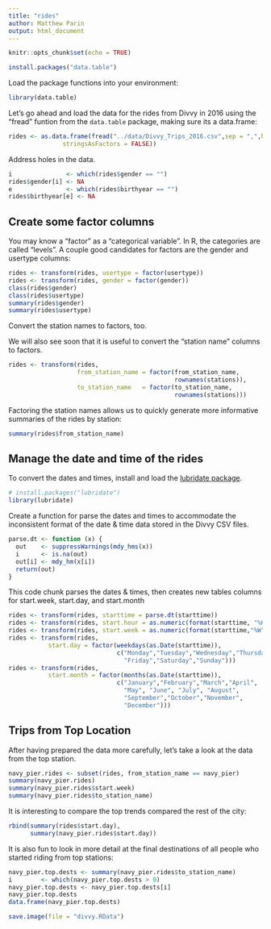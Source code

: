 ```yaml
---
title: "rides"
author: Matthew Parin
output: html_document
---
```


```r
knitr::opts_chunk$set(echo = TRUE)
```

```r
install.packages("data.table")
```

Load the package functions into your environment:

```r
library(data.table)
```

Let's go ahead and load the data for the rides from Divvy in 2016 using the
"fread" funtion from the `data.table` package, making sure its a data.frame:

```r
rides <- as.data.frame(fread("../data/Divvy_Trips_2016.csv",sep = ",",header = TRUE,
               stringsAsFactors = FALSE))
```

Address holes in the data.

```r
i               <- which(rides$gender == "")
rides$gender[i] <- NA
e               <- which(rides$birthyear == "")
rides$birthyear[e] <- NA
```

## Create some factor columns

You may know a "factor" as a "categorical variable". In R, the
categories are called "levels". A couple good candidates for factors
are the gender and usertype columns:

```r
rides <- transform(rides, usertype = factor(usertype))
rides <- transform(rides, gender = factor(gender))
class(rides$gender)
class(rides$usertype)
summary(rides$gender)
summary(rides$usertype)
```

Convert the station names to factors, too.

We will also see soon that it is useful to convert the "station name"
columns to factors.

```r
rides <- transform(rides,
                   from_station_name = factor(from_station_name,
				                              rownames(stations)),
                   to_station_name   = factor(to_station_name,
				                              rownames(stations)))
```

Factoring the station names allows us to quickly generate more informative summaries of
the rides by station:

```r
summary(rides$from_station_name)
```

## Manage the date and time of the rides

To convert the dates and times, install and load the
[lubridate package](http://lubridate.tidyverse.org).

```r
# install.packages("lubridate")
library(lubridate)
```

Create a function for parse the dates and times to
accommodate the inconsistent format of the date & time data stored in
the Divvy CSV files.

```r
parse.dt <- function (x) {
  out    <- suppressWarnings(mdy_hms(x))
  i      <- is.na(out)
  out[i] <- mdy_hm(x[i])
  return(out)
}
```

This code chunk parses the dates & times, then creates new tables columns for start.week, start.day, and start.month

```r
rides <- transform(rides, starttime = parse.dt(starttime))
rides <- transform(rides, start.hour = as.numeric(format(starttime, "%H")))
rides <- transform(rides, start.week = as.numeric(format(starttime,"%W")))
rides <- transform(rides,
           start.day = factor(weekdays(as.Date(starttime)),
                              c("Monday","Tuesday","Wednesday","Thursday",
                                "Friday","Saturday","Sunday")))
rides <- transform(rides,
           start.month = factor(months(as.Date(starttime)),
                              c("January","February","March","April",
                                "May", "June", "July", "August",
                                "September","October","November",
                                "December")))
```

## Trips from Top Location

After having prepared the data more carefully, let's take a look at the data from the top station.

```r
navy_pier.rides <- subset(rides, from_station_name == navy_pier)
summary(navy_pier.rides)
summary(navy_pier.rides$start.week)
summary(navy_pier.rides$to_station_name)
```

It is interesting to compare the top trends compared the rest of the city:

```r
rbind(summary(rides$start.day),
      summary(navy_pier.rides$start.day))
```

It is also fun to look in more detail at the final destinations of all
people who started riding from top stations:

```r
navy_pier.top.dests <- summary(navy_pier.rides$to_station_name)
i        <- which(navy_pier.top.dests > 0)
navy_pier.top.dests <- navy_pier.top.dests[i]
navy_pier.top.dests
data.frame(navy_pier.top.dests)
```


```r
save.image(file = "divvy.RData")
```


